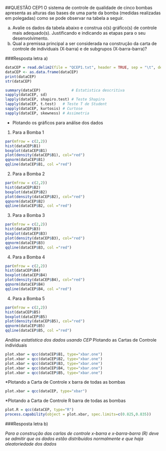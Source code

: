 ##QUESTÃO CEP1
O sistema de controle de qualidade de cinco bombas apresenta as alturas das bases de uma parte da bomba (medidas realizadas em polegadas) como se pode observar na tabela a seguir.

a) Avalie os dados da tabela abaixo e construa o(s) gráfico(s) de controle mais adequado(s). Justificando e indicando as etapas para o seu desenvolvimento.
b) Qual a premissa principal a ser considerada na construção da carta de controle de individuais (X-barra) e de subgrupos (X-barra-barra)?

###Resposta letra a)
```{r}
dataCEP = read.delim2(file = "QCEP1.txt", header = TRUE, sep = "\t", dec = ",")
dataCEP <- as.data.frame(dataCEP)
print(dataCEP)
str(dataCEP)
```
```{r}
summary(dataCEP)              # Estatistica descritiva    
sapply(dataCEP, sd)
lapply(dataCEP, shapiro.test) # Teste Shapiro
lapply(dataCEP, t.test)   # Teste T de Student
sapply(dataCEP, kurtosis) # Curtose
sapply(dataCEP, skewness) # Assimetria
```

* Plotando os gráficos para análise dos dados

1. Para a Bomba 1

```{r, fig.height= 7, fig.width= 11}
par(mfrow = c(2,2))
hist(dataCEP$B1)
boxplot(dataCEP$B1)
plot(density(dataCEP$B1), col="red")
qqnorm(dataCEP$B1)
qqline(dataCEP$B1, col ="red")
```

2. Para a Bomba 2

```{r, fig.height= 8, fig.width= 11}
par(mfrow = c(2,2))
hist(dataCEP$B2)
boxplot(dataCEP$B2)
plot(density(dataCEP$B2), col="red")
qqnorm(dataCEP$B2)
qqline(dataCEP$B2, col ="red")
```

3. Para a Bomba 3

```{r, fig.height= 8, fig.width= 11}
par(mfrow = c(2,2))
hist(dataCEP$B3)
boxplot(dataCEP$B3)
plot(density(dataCEP$B3), col="red")
qqnorm(dataCEP$B3)
qqline(dataCEP$B3, col ="red")
```

4. Para a Bomba 4

```{r, fig.height= 8, fig.width= 11}
par(mfrow = c(2,2))
hist(dataCEP$B4)
boxplot(dataCEP$B4)
plot(density(dataCEP$B4), col="red")
qqnorm(dataCEP$B4)
qqline(dataCEP$B4, col ="red")
```

4. Para a Bomba 5

```{r, fig.height= 8, fig.width= 11}
par(mfrow = c(2,2))
hist(dataCEP$B5)
boxplot(dataCEP$B5)
plot(density(dataCEP$B5), col="red")
qqnorm(dataCEP$B5)
qqline(dataCEP$B5, col ="red")
```

\newpage
*Análise estatística dos dados usando CEP
*Plotando as Cartas de Controle individuais

```{r}
plot.xbar = qcc(dataCEP$B1, type="xbar.one")
plot.xbar = qcc(dataCEP$B2, type="xbar.one")
plot.xbar = qcc(dataCEP$B3, type="xbar.one")
plot.xbar = qcc(dataCEP$B4, type="xbar.one")
plot.xbar = qcc(dataCEP$B5, type="xbar.one")
```

*Plotando a Carta de Controle x barra de todas as bombas
```{r}
plot.xbar = qcc(dataCEP, type="xbar")
```

*Plotando a Carta de Controle R barra de todas as bombas 
```{r, fig.height= 7, fig.width= 11}
plot.R = qcc(dataCEP, type="R")
process.capability(object = plot.xbar, spec.limits=c(0.825,0.835))
```

###Resposta letra b)

*Para a construção das carlas de controle x-barra e x-barra-barra (R) deve se admitir que os dados estão distribuidos normalmente e que haja aleatoriedade dos dados*


